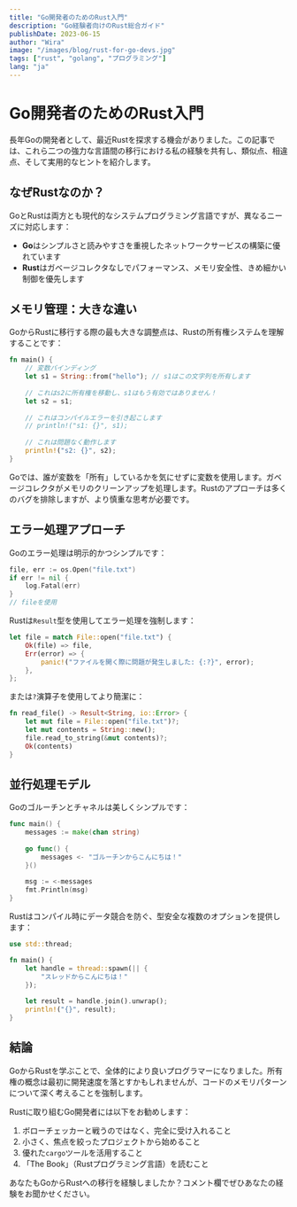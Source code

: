 ```yaml
---
title: "Go開発者のためのRust入門"
description: "Go経験者向けのRust総合ガイド"
publishDate: 2023-06-15
author: "Wira"
image: "/images/blog/rust-for-go-devs.jpg"
tags: ["rust", "golang", "プログラミング"]
lang: "ja"
---
```


# Go開発者のためのRust入門

長年Goの開発者として、最近Rustを探求する機会がありました。この記事では、これら二つの強力な言語間の移行における私の経験を共有し、類似点、相違点、そして実用的なヒントを紹介します。

## なぜRustなのか？

GoとRustは両方とも現代的なシステムプログラミング言語ですが、異なるニーズに対応します：

- **Go**はシンプルさと読みやすさを重視したネットワークサービスの構築に優れています
- **Rust**はガベージコレクタなしでパフォーマンス、メモリ安全性、きめ細かい制御を優先します

## メモリ管理：大きな違い

GoからRustに移行する際の最も大きな調整点は、Rustの所有権システムを理解することです：

```rust
fn main() {
    // 変数バインディング
    let s1 = String::from("hello"); // s1はこの文字列を所有します
    
    // これはs2に所有権を移動し、s1はもう有効ではありません！
    let s2 = s1;
    
    // これはコンパイルエラーを引き起こします
    // println!("s1: {}", s1);
    
    // これは問題なく動作します
    println!("s2: {}", s2);
}
```

Goでは、誰が変数を「所有」しているかを気にせずに変数を使用します。ガベージコレクタがメモリのクリーンアップを処理します。Rustのアプローチは多くのバグを排除しますが、より慎重な思考が必要です。

## エラー処理アプローチ

Goのエラー処理は明示的かつシンプルです：

```go
file, err := os.Open("file.txt")
if err != nil {
    log.Fatal(err)
}
// fileを使用
```

Rustは`Result`型を使用してエラー処理を強制します：

```rust
let file = match File::open("file.txt") {
    Ok(file) => file,
    Err(error) => {
        panic!("ファイルを開く際に問題が発生しました: {:?}", error);
    },
};
```

または`?`演算子を使用してより簡潔に：

```rust
fn read_file() -> Result<String, io::Error> {
    let mut file = File::open("file.txt")?;
    let mut contents = String::new();
    file.read_to_string(&mut contents)?;
    Ok(contents)
}
```

## 並行処理モデル

Goのゴルーチンとチャネルは美しくシンプルです：

```go
func main() {
    messages := make(chan string)
    
    go func() {
        messages <- "ゴルーチンからこんにちは！"
    }()
    
    msg := <-messages
    fmt.Println(msg)
}
```

Rustはコンパイル時にデータ競合を防ぐ、型安全な複数のオプションを提供します：

```rust
use std::thread;

fn main() {
    let handle = thread::spawn(|| {
        "スレッドからこんにちは！"
    });
    
    let result = handle.join().unwrap();
    println!("{}", result);
}
```

## 結論

GoからRustを学ぶことで、全体的により良いプログラマーになりました。所有権の概念は最初に開発速度を落とすかもしれませんが、コードのメモリパターンについて深く考えることを強制します。

Rustに取り組むGo開発者には以下をお勧めします：

1. ボローチェッカーと戦うのではなく、完全に受け入れること
2. 小さく、焦点を絞ったプロジェクトから始めること
3. 優れた`cargo`ツールを活用すること
4. 「The Book」（Rustプログラミング言語）を読むこと

あなたもGoからRustへの移行を経験しましたか？コメント欄でぜひあなたの経験をお聞かせください。 
